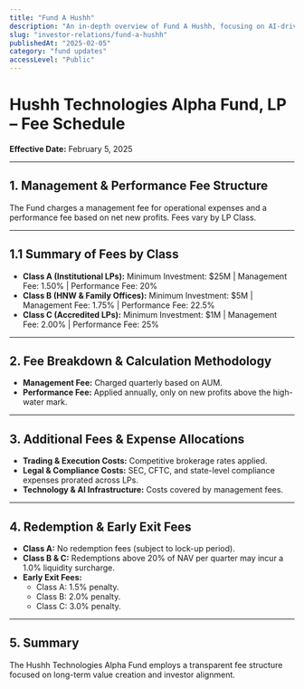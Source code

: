 ```yaml
---
title: "Fund A Hushh"
description: "An in-depth overview of Fund A Hushh, focusing on AI-driven, risk-managed investment strategies."
slug: "investor-relations/fund-a-hushh"
publishedAt: "2025-02-05"
category: "fund updates"
accessLevel: "Public"
---
```


# Hushh Technologies Alpha Fund, LP – Fee Schedule

**Effective Date:** February 5, 2025

---

## 1. Management & Performance Fee Structure
The Fund charges a management fee for operational expenses and a performance fee based on net new profits. Fees vary by LP Class.

---

## 1.1 Summary of Fees by Class
- **Class A (Institutional LPs):** Minimum Investment: $25M | Management Fee: 1.50% | Performance Fee: 20%
- **Class B (HNW & Family Offices):** Minimum Investment: $5M | Management Fee: 1.75% | Performance Fee: 22.5%
- **Class C (Accredited LPs):** Minimum Investment: $1M | Management Fee: 2.00% | Performance Fee: 25%

---

## 2. Fee Breakdown & Calculation Methodology
- **Management Fee:** Charged quarterly based on AUM.
- **Performance Fee:** Applied annually, only on new profits above the high-water mark.

---

## 3. Additional Fees & Expense Allocations
- **Trading & Execution Costs:** Competitive brokerage rates applied.
- **Legal & Compliance Costs:** SEC, CFTC, and state-level compliance expenses prorated across LPs.
- **Technology & AI Infrastructure:** Costs covered by management fees.

---

## 4. Redemption & Early Exit Fees
- **Class A:** No redemption fees (subject to lock-up period).
- **Class B & C:** Redemptions above 20% of NAV per quarter may incur a 1.0% liquidity surcharge.
- **Early Exit Fees:**
  - Class A: 1.5% penalty.
  - Class B: 2.0% penalty.
  - Class C: 3.0% penalty.

---

## 5. Summary
The Hushh Technologies Alpha Fund employs a transparent fee structure focused on long-term value creation and investor alignment.